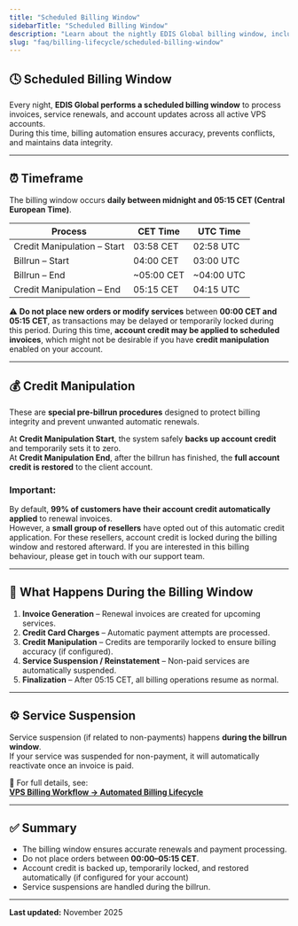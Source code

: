 ```yaml
---
title: "Scheduled Billing Window"
sidebarTitle: "Scheduled Billing Window"
description: "Learn about the nightly EDIS Global billing window, including credit manipulation, invoice generation, and service suspension times. Understand how billing integrity is maintained and when to avoid placing new orders."
slug: "faq/billing-lifecycle/scheduled-billing-window"
---
```


## 🕓 Scheduled Billing Window

Every night, **EDIS Global performs a scheduled billing window** to process invoices, service renewals, and account updates across all active VPS accounts.\
During this time, billing automation ensures accuracy, prevents conflicts, and maintains data integrity.

---

## ⏰ Timeframe

The billing window occurs **daily between midnight and 05:15 CET (Central European Time)**.

| Process                     | CET Time   | UTC Time   |
| --------------------------- | ---------- | ---------- |
| Credit Manipulation – Start | 03:58 CET  | 02:58 UTC  |
| Billrun – Start             | 04:00 CET  | 03:00 UTC  |
| Billrun – End               | ~05:00 CET | ~04:00 UTC |
| Credit Manipulation – End   | 05:15 CET  | 04:15 UTC  |

⚠️ **Do not place new orders or modify services** between **00:00 CET and 05:15 CET**, as transactions may be delayed or temporarily locked during this period. 
During this time, **account credit may be applied to scheduled invoices**, which might not be desirable if you have **credit manipulation** enabled on your account.

---

## 💰 Credit Manipulation

These are **special pre-billrun procedures** designed to protect billing integrity and prevent unwanted automatic renewals.

At **Credit Manipulation Start**, the system safely **backs up account credit** and temporarily sets it to zero.\
At **Credit Manipulation End**, after the billrun has finished, the **full account credit is restored** to the client account.

### Important:

By default, **99% of customers have their account credit automatically applied** to renewal invoices.\
However, a **small group of resellers** have opted out of this automatic credit application. For these resellers, account credit is locked during the billing window and restored afterward. If you are interested in this billing behaviour, please get in touch with our support team.

---

## 🧾 What Happens During the Billing Window

1. **Invoice Generation** – Renewal invoices are created for upcoming services.
2. **Credit Card Charges** – Automatic payment attempts are processed.
3. **Credit Manipulation** – Credits are temporarily locked to ensure billing accuracy (if configured).
4. **Service Suspension / Reinstatement** – Non-paid services are automatically suspended.
5. **Finalization** – After 05:15 CET, all billing operations resume as normal.

---

## ⚙️ Service Suspension

Service suspension (if related to non-payments) happens **during the billrun window**.\
If your service was suspended for non-payment, it will automatically reactivate once an invoice is paid.

📘 For full details, see:\
[**VPS Billing Workflow → Automated Billing Lifecycle**](https://docs.edisglobal.com/faq/billing-lifecycle/automated-vps-billing-workflow)

---

## ✅ Summary

- The billing window ensures accurate renewals and payment processing.
- Do not place orders between **00:00–05:15 CET**.
- Account credit is backed up, temporarily locked, and restored automatically (if configured for your account)
- Service suspensions are handled during the billrun.

---

**Last updated:** November 2025

